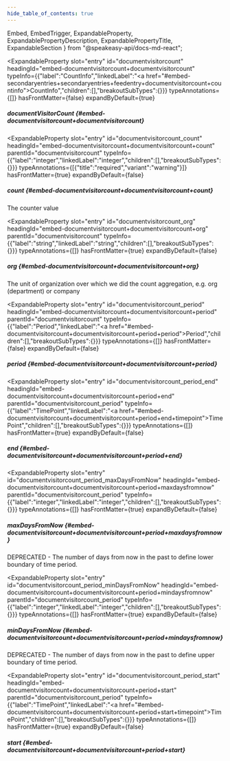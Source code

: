 ```yaml
---
hide_table_of_contents: true
---
```

  Embed,
  EmbedTrigger,
  ExpandableProperty,
  ExpandablePropertyDescription,
  ExpandablePropertyTitle,
  ExpandableSection
} from "@speakeasy-api/docs-md-react";

<ExpandableSection>

<ExpandableProperty
  slot="entry"
  id="documentvisitorcount"
  headingId="embed-documentvisitorcount+documentvisitorcount"
  typeInfo={{"label":"CountInfo","linkedLabel":"<a href=\"#embed-secondaryentries+secondaryentries+feedentry+documentvisitorcount+countinfo\">CountInfo</a>","children":[],"breakoutSubTypes":{}}}
  typeAnnotations={[]}
  hasFrontMatter={false}
  expandByDefault={true}
>

<ExpandablePropertyTitle slot="title">

##### documentVisitorCount \{#embed-documentvisitorcount+documentvisitorcount\}

</ExpandablePropertyTitle>

</ExpandableProperty>

<ExpandableProperty
  slot="entry"
  id="documentvisitorcount_count"
  headingId="embed-documentvisitorcount+documentvisitorcount+count"
  parentId="documentvisitorcount"
  typeInfo={{"label":"integer","linkedLabel":"integer","children":[],"breakoutSubTypes":{}}}
  typeAnnotations={[{"title":"required","variant":"warning"}]}
  hasFrontMatter={true}
  expandByDefault={false}
>

<ExpandablePropertyTitle slot="title">

##### count \{#embed-documentvisitorcount+documentvisitorcount+count\}

</ExpandablePropertyTitle>

<ExpandablePropertyDescription slot="description">

The counter value

</ExpandablePropertyDescription>

</ExpandableProperty>

<ExpandableProperty
  slot="entry"
  id="documentvisitorcount_org"
  headingId="embed-documentvisitorcount+documentvisitorcount+org"
  parentId="documentvisitorcount"
  typeInfo={{"label":"string","linkedLabel":"string","children":[],"breakoutSubTypes":{}}}
  typeAnnotations={[]}
  hasFrontMatter={true}
  expandByDefault={false}
>

<ExpandablePropertyTitle slot="title">

##### org \{#embed-documentvisitorcount+documentvisitorcount+org\}

</ExpandablePropertyTitle>

<ExpandablePropertyDescription slot="description">

The unit of organization over which we did the count aggregation, e.g. org (department) or company

</ExpandablePropertyDescription>

</ExpandableProperty>

<ExpandableProperty
  slot="entry"
  id="documentvisitorcount_period"
  headingId="embed-documentvisitorcount+documentvisitorcount+period"
  parentId="documentvisitorcount"
  typeInfo={{"label":"Period","linkedLabel":"<a href=\"#embed-documentvisitorcount+documentvisitorcount+period+period\">Period</a>","children":[],"breakoutSubTypes":{}}}
  typeAnnotations={[]}
  hasFrontMatter={false}
  expandByDefault={false}
>

<ExpandablePropertyTitle slot="title">

##### period \{#embed-documentvisitorcount+documentvisitorcount+period\}

</ExpandablePropertyTitle>

</ExpandableProperty>

<ExpandableProperty
  slot="entry"
  id="documentvisitorcount_period_end"
  headingId="embed-documentvisitorcount+documentvisitorcount+period+end"
  parentId="documentvisitorcount_period"
  typeInfo={{"label":"TimePoint","linkedLabel":"<a href=\"#embed-documentvisitorcount+documentvisitorcount+period+end+timepoint\">TimePoint</a>","children":[],"breakoutSubTypes":{}}}
  typeAnnotations={[]}
  hasFrontMatter={true}
  expandByDefault={false}
>

<ExpandablePropertyTitle slot="title">

##### end \{#embed-documentvisitorcount+documentvisitorcount+period+end\}

</ExpandablePropertyTitle>

<Embed slot="embed">

<EmbedTrigger slot="trigger" embedTitle="end" triggerText="View end details">

<Embedend />

</EmbedTrigger>

</Embed>

</ExpandableProperty>

<ExpandableProperty
  slot="entry"
  id="documentvisitorcount_period_maxDaysFromNow"
  headingId="embed-documentvisitorcount+documentvisitorcount+period+maxdaysfromnow"
  parentId="documentvisitorcount_period"
  typeInfo={{"label":"integer","linkedLabel":"integer","children":[],"breakoutSubTypes":{}}}
  typeAnnotations={[]}
  hasFrontMatter={true}
  expandByDefault={false}
>

<ExpandablePropertyTitle slot="title">

##### maxDaysFromNow \{#embed-documentvisitorcount+documentvisitorcount+period+maxdaysfromnow\}

</ExpandablePropertyTitle>

<ExpandablePropertyDescription slot="description">

DEPRECATED - The number of days from now in the past to define lower boundary of time period.

</ExpandablePropertyDescription>

</ExpandableProperty>

<ExpandableProperty
  slot="entry"
  id="documentvisitorcount_period_minDaysFromNow"
  headingId="embed-documentvisitorcount+documentvisitorcount+period+mindaysfromnow"
  parentId="documentvisitorcount_period"
  typeInfo={{"label":"integer","linkedLabel":"integer","children":[],"breakoutSubTypes":{}}}
  typeAnnotations={[]}
  hasFrontMatter={true}
  expandByDefault={false}
>

<ExpandablePropertyTitle slot="title">

##### minDaysFromNow \{#embed-documentvisitorcount+documentvisitorcount+period+mindaysfromnow\}

</ExpandablePropertyTitle>

<ExpandablePropertyDescription slot="description">

DEPRECATED - The number of days from now in the past to define upper boundary of time period.

</ExpandablePropertyDescription>

</ExpandableProperty>

<ExpandableProperty
  slot="entry"
  id="documentvisitorcount_period_start"
  headingId="embed-documentvisitorcount+documentvisitorcount+period+start"
  parentId="documentvisitorcount_period"
  typeInfo={{"label":"TimePoint","linkedLabel":"<a href=\"#embed-documentvisitorcount+documentvisitorcount+period+start+timepoint\">TimePoint</a>","children":[],"breakoutSubTypes":{}}}
  typeAnnotations={[]}
  hasFrontMatter={true}
  expandByDefault={false}
>

<ExpandablePropertyTitle slot="title">

##### start \{#embed-documentvisitorcount+documentvisitorcount+period+start\}

</ExpandablePropertyTitle>

<Embed slot="embed">

<EmbedTrigger slot="trigger" embedTitle="start" triggerText="View start details">

<Embedstart />

</EmbedTrigger>

</Embed>

</ExpandableProperty>

</ExpandableSection>